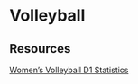 # Volleyball

## Resources

[Women's Volleyball D1 Statistics](https://www.ncaa.com/stats/volleyball-women/d1)